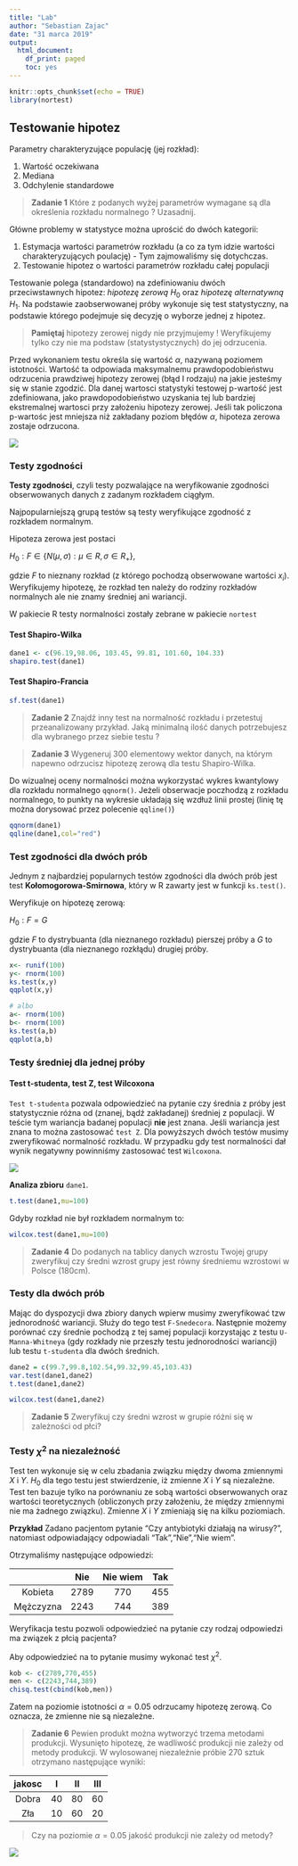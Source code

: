 ```yaml
---
title: "Lab"
author: "Sebastian Zajac"
date: "31 marca 2019"
output:
  html_document:
    df_print: paged
    toc: yes
---
```


```r
knitr::opts_chunk$set(echo = TRUE)
library(nortest)
```

## Testowanie hipotez

Parametry charakteryzujące populację (jej rozkład):

1. Wartość oczekiwana
2. Mediana
3. Odchylenie standardowe

> **Zadanie 1**
> Które z podanych wyżej parametrów wymagane są dla określenia rozkładu normalnego ? Uzasadnij. 

Główne problemy w statystyce można uprościć do dwóch kategorii:

1. Estymacja wartości parametrów rozkładu (a co za tym idzie wartości charakteryzujących poulację) - Tym zajmowaliśmy się dotychczas.
2. Testowanie hipotez o wartości parametrów rozkładu całej populacji

Testowanie polega (standardowo) na zdefiniowaniu dwóch przeciwstawnych hipotez: _hipotezę zerową_ $H_0$ oraz _hipotezę alternatywną_ $H_1$. Na podstawie zaobserwowanej próby wykonuje się test statystyczny, na podstawie którego podejmuje się decyzję o wyborze jednej z hipotez.

> **Pamiętaj** hipotezy zerowej nigdy nie przyjmujemy ! Weryfikujemy tylko czy nie ma podstaw (statystystycznych) do jej odrzucenia.

Przed wykonaniem testu określa się wartość $\alpha$, nazywaną poziomem istotności. Wartość ta odpowiada maksymalnemu prawdopodobieństwu odrzucenia prawdziwej hipotezy zerowej (błąd I rodzaju) na jakie jesteśmy się w stanie zgodzić. Dla danej wartosci statystyki testowej p-wartość jest zdefiniowana, jako prawdopodobieństwo uzyskania tej lub bardziej ekstremalnej wartosci przy założeniu hipotezy zerowej. Jeśli tak policzona p-wartośc jest mniejsza niż zakładany poziom błędów $\alpha$, hipoteza zerowa zostaje odrzucona.

![](bledy.PNG)

### Testy zgodności

__Testy zgodności__, czyli testy pozwalające na weryfikowanie zgodności obserwowanych danych z zadanym rozkładem ciągłym.

Najpopularniejszą grupą testów są testy weryfikujące zgodność z rozkładem normalnym.

Hipoteza zerowa jest postaci

$H_0 : F \in \{ N(\mu,\sigma):\mu \in R, \sigma\in R_+ \}$,

gdzie $F$ to nieznany rozkład (z którego pochodzą obserwowane wartości $x_i$). Weryfikujemy hipotezę, że rozkład ten należy do rodziny rozkładów normalnych ale nie znamy średniej ani wariancji. 

W pakiecie R testy normalności zostały zebrane w pakiecie `nortest`

#### Test Shapiro-Wilka

```r

dane1 <- c(96.19,98.06, 103.45, 99.81, 101.60, 104.33)
shapiro.test(dane1)


```

#### Test Shapiro-Francia

```r

sf.test(dane1)

```

> **Zadanie 2** Znajdź inny test na normalność rozkładu i przetestuj przeanalizowany przykład. Jaką minimalną ilość danych potrzebujesz dla wybranego przez siebie testu ?

> **Zadanie 3** Wygeneruj 300 elementowy wektor danych, na którym napewno odrzucisz hipotezę zerową dla testu Shapiro-Wilka.

Do wizualnej oceny normalności można wykorzystać wykres kwantylowy dla rozkładu normalnego `qqnorm()`. Jeżeli obserwacje poczhodzą z rozkładu normalnego, to punkty na wykresie układają się wzdłuż linii prostej (linię tę można dorysować przez polecenie `qqline()`)
```r
qqnorm(dane1)
qqline(dane1,col="red")
```

### Test zgodności dla dwóch prób

Jednym z najbardziej popularnych testów zgodności dla dwóch prób jest test **Kołomogorowa-Smirnowa**, który w R zawarty jest w funkcji `ks.test()`.

Weryfikuje on hipotezę zerową:

$H_0:F=G$

gdzie $F$ to dystrybuanta (dla nieznanego rozkładu) pierszej próby a $G$ to dystrybuanta (dla nieznanego rozkłądu) drugiej próby.

```r
x<- runif(100)
y<- rnorm(100)
ks.test(x,y)
qqplot(x,y)

# albo 
a<- rnorm(100)
b<- rnorm(100)
ks.test(a,b)
qqplot(a,b)
```


### Testy średniej dla jednej próby

#### Test t-studenta, test Z, test Wilcoxona 

`Test t-studenta` pozwala odpowiedzieć na pytanie czy średnia z próby jest statystycznie różna od (znanej, bądź zakładanej) średniej z populacji. W teście tym wariancja badanej populacji **nie** jest znana. Jeśli wariancja jest znana to można zastosować `test Z`. Dla powyższych dwóch testów musimy zweryfikować normalność rozkładu. W przypadku gdy test normalności dał wynik negatywny powinniśmy zastosować test `Wilcoxona`.


![](t-test1.png)


**Analiza zbioru** `dane1`.
```r
t.test(dane1,mu=100)
```
Gdyby rozkład nie był rozkładem normalnym to:
```r
wilcox.test(dane1,mu=100)
```



> **Zadanie 4** Do podanych na tablicy danych wzrostu Twojej grupy zweryfikuj czy średni wzrost grupy jest równy średniemu wzrostowi w Polsce (180cm).



### Testy dla dwóch prób

Mając do dyspozycji dwa zbiory danych wpierw musimy zweryfikować tzw jednorodność wariancji. Służy do tego test `F-Snedecora`. Następnie możemy porównać czy średnie pochodzą z tej samej populacji korzystając z testu `U-Manna-Whitneya` (gdy rozkłady nie przeszły testu jednorodności wariancji) lub testu `t-studenta` dla dwóch średnich. 

```r
dane2 = c(99.7,99.8,102.54,99.32,99.45,103.43)
var.test(dane1,dane2)
t.test(dane1,dane2)

wilcox.test(dane1,dane2)
```

> **Zadanie 5** Zweryfikuj czy średni wzrost w grupie różni się w zależności od płci? 

### Testy $\chi^2$ na niezależność

Test ten wykonuje się w celu zbadania związku między dwoma zmiennymi $X$ i $Y$. $H_0$ dla tego testu jest stwierdzenie, iż zmienne $X$ i $Y$ są niezależne. 
Test ten bazuje tylko na porównaniu ze sobą wartości obserwowanych oraz wartości teoretycznych (obliczonych przy założeniu, że między zmiennymi nie ma żadnego związku). Zmienne $X$ i $Y$ zmieniają się na kilku poziomiach.

**Przykład** 
Zadano pacjentom pytanie "Czy antybiotyki działają na wirusy?", natomiast odpowiadający odpowiadali "Tak","Nie","Nie wiem".

Otrzymaliśmy następujące odpowiedzi: 

|               | Nie           | Nie wiem  |  Tak |
| :-------------: |:-------------:| :-----:| :-----:|
| Kobieta     | 2789 | 770 | 455|
| Mężczyzna      | 2243      |   744 | 389|


Weryfikacja testu pozwoli odpowiedzieć na pytanie czy rodzaj odpowiedzi ma związek z płcią pacjenta? 

Aby odpowiedzieć na to pytanie musimy wykonać test $\chi^2$.
```r
kob <- c(2789,770,455)
men <- c(2243,744,389)
chisq.test(cbind(kob,men))
```
Zatem na poziomie istotności $\alpha=0.05$ odrzucamy hipotezę zerową. Co oznacza, że zmienne nie są niezależne.

> **Zadanie 6** Pewien produkt można wytworzyć trzema metodami produkcji. Wysunięto hipotezę, że wadliwość produkcji nie zależy od metody produkcji. W wylosowanej niezależnie próbie 270 sztuk otrzymano następujące wyniki:


|   jakosc    | I | II  |  III |
| :-------------: |:-------------:| :-----:| :-----:|
| Dobra     | 40 | 80 | 60|
| Zła      | 10      |   60 | 20|
> Czy na poziomie $\alpha=0.05$ jakość produkcji nie zależy od metody? 







![](testowanie.png)
